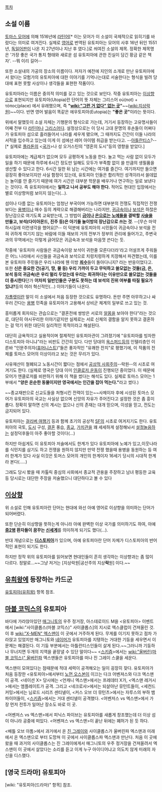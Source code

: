 [[목차]]

== 소설 이름 ==
[[토마스 모어]]에 의해 1516년에 [[라틴어]][* 이는 모어가 이 소설이 국제적으로 읽히기를 바랐다는 의미로 여겨진다. 실제로 [[영어]]로 번역된 유토피아는 모어의 사후 16년 뒤인 1551년, [[독일어]]판이 나온 지 27년이나 지난 후 였다.]로 씌여진 소설의 제목. 정확한 제목명은 '가장 좋은 국가 통치 형태와 새로운 섬 유토피아에 관한 진실이 담긴 황금 같은 책자'. --뭐 이리 길어--

또한 소설내의 가공의 장소의 이름이다. 저자가 예전에 지인의 소개로 만난 유토피아에서 왔다는 모험가의 유토피아에 대한 이야기를 기억나는대로 서술한다는 형식을 빌려 당대에 표현 못할 사상이나 생각들을 표현한 작품이다. 

유토피아라는 이름은 중의적 의미를 갖고 있는 것으로 보인다. 작중 유토피아는 [[이상향]]으로 표현되지만 유토피아(Utopia)란 단어의 뜻 자체는 그리스어 οὐ(not) + τόπος(place) 에서 유래했으며, 즉 '''"[[wiki:"그런 거 없다" 없는 곳]]"'''~~([[wiki:지상락원]])~~이다. 반면 영어 발음이 똑같은 에우토피아(Eutopia)는 '''"좋은 곳"'''이라는 뜻이다.

위에서 말했듯이 소설 자체는 기행문의 형식으로 가는데, 거기서 등장하는 고유명사들이 어째 전부 다 [[라틴어]]나 [[그리스어]]다. 설정상으로는 이 당시 고대 문명의 후손들이 어쩌다가 유토피아 섬으로 흘러들어서 나라를 세우게 됐으며, 그 때까지도 간간이 이들 나라의 서적을 입수하고 있는데 이게 이 섬에선 레어 아이템 취급을 받는다고. --[[아틀란티스]]?-- [* 실제로 [[플라톤]]의 <[[국가]]>나 성 오거스틴의 "영혼의 도시"등의 영향을 받았다.]

유토피아에는 계급제가 없으며 모두 공평하게 노동을 한다. 놀고 먹는 사람 없이 모두가 일을 하기 때문에 하루에 6시간 정도만 일해도 모두가 부족함 없이 쓸 만큼의 생필품을 생산할 수 있다고 한다. 6시간 일한 뒤 남는 시간에는 여가를 즐긴다. 여기까지만 들으면 굉장히 좋아보이지만 사실 함정이 있는데, 유토피아 인들은 합리적인 성격이라서 쓸데없는 놀이를 안 즐기기 때문에 여가 시간은 대부분 학문을 배우거나 연구하는 일로 보낸다는 것이다. 즉 유토피아에서는 '''일하고 나서 공부도 해야 한다.''' 적어도 현대인 입장에서는 별로 이상향처럼 보이지 않는다(...).

섬이나 다름 없는 유토피아는 엄청난 부국이며 가능하면 대부분의 전쟁도 직접적인 전쟁보다는 [[용병]]이나 매수 등의 계략으로 해결해버리는 나라지만, [[귀금속]]이나 [[보석]]은 하찮은 장난감으로 여기도록 교육받는데, 그 방법이 '''[[금]]이나 [[은]]으로는 [[노예]]들을 결박할 [[사슬]]을 만들고, 보석(다이아몬드, 진주 등)은 아기들 놀이방의 장난감으로 쓰는 것'''. --[무슨 마약하시길래 이런생각을 했어요]?-- 이 덕분에 유토피아의 시민들이 귀금속이나 보석을 전혀 귀하게 여기지 않는 바람에 이들 재보의 거의 전부가 정부의 관리에 들어가고, 주변국과의 무역에서는 이렇게 긁어모은 귀금속과 보석을 마음껏 쓴다는 듯. 

작중에 '유토피아 사람들은 귀금속이랑 보석이 귀한줄 모른다더라'라고 어설프게 주워들은 어느 나라에서 사신들을 귀금속과 보석으로 치렁치렁하게 치장해서 파견했는데, 이를 본 유토피아 주민들은 우리 나라에 웬 이방 '''[[죄수]]'''들이 돌아다니지? 라는 반응이었다고. 또한 '''신은 중요한 건(공기, 땅, 물 등) 우리 가까이 두고 무익하고 쓸모없는 것들(금, 은, 보석 등의 귀금속)은 우리 멀리 두었는데 우리는 희귀하다는 이유만으로 쓸모없는 것들을 더 중시한다'''던가 '''어차피 일반인들은 구분도 못하는 데 보석의 진위 여부를 따질 필요가 있냐?'''등의 여러 혁신적인(...) 이야기들이 나온다.

[[자폴렛]]이란 말이 이 소설에서 처음 등장한 것으로도 유명하다. 돈만 주면 아무하고나 싸우러 간다는 [[용병]] 민족을 유토피아가 고용해서 상비군 체계의 일부로 쓰고 있는 것.

흥미롭게 회자되는 관습으로는 "결혼전에 쌍방은 서로의 [[알몸]]을 보아야 한다"라는 것으로, 대단히 야시꾸리한 이야기같지만 실제로는 서로 신체의 결함을 알지 못하고 결혼하는 걸 막기 위한 대단히 실리적인 목적이라고 해설된다. 

대단히 금욕적이고 실용적이며 절제적인 유토피아관이 그려졌기에 "유토피아를 빙자한 디스토피아 아니냐"라는 비판도 간간히 있다. 다만 당대의 [[옥스퍼드]]등의 인텔리층인 이른바 "인문주의자([[휴머니스트]])"들은 풍자적인 "유쾌한 잔치"로 평했기에, 이 작품의 전체를 토마스 모어의 이상이라고 보는 것은 무리가 있다. 

사유재산이 철폐되고 노동시간이 짧다는 점에서 [[공상적 사회주의]]--락원--의 시초로 여겨기도 한다. (실제로 영국은 당대 이미 [[인클로저 운동]]이 진행되던 중이었다. 이 때문에 모어가 엔클로저를 비판하기 위해 이 책을 썼다는 해석도 있다. 실제로 토마스 모어는 1부에서 '''"양은 온순한 동물이지만 영국에서는 인간을 잡아 먹는다."'''라고 썼다.) 

~~종교재판으로 신교도들을 처형시킨 전력이 있는~~사제이자 후에 시성된 토마스 모어가 유토피아의 국교는 사실상 없으며 신앙의 자유가 주어진다고 설정한 것은 좀 흥미롭다. 정확히 말하면 신의 계시는 없으나 신의 존재는 대개 믿으며, 이성을 믿고, 전도는 금지되어 있다.

유토피아는 [[걸리버 여행기]] 등과 함께 초기의 공상적 [[SF]]의 시초로 여겨지기도 한다. 유토피아의 국토, [[도시]] 구성, [[결혼]] 풍습, [[종교]], [[가치관]]을 꽤 세세하게 설정해놔서 [[설정놀음]]하는 설정덕후들이 아주 좋아할 것이다(...)

하지만 아쉽게도 이 유토피아 저술에서도 한계가 있다 유토피아에 노예가 있고,이웃나라를 식민지를 삼기도 하고 전쟁을 원하지 않지만 만약 전쟁 했을때 용병을 동원하는 등 여러 한계가 있다 사실 이것은 토머스 모어의 개인의 한계이자 16세기 당시의 시대적 한계라 본다(.....)

그래도 당시 봤을 때 카톨릭 중심의 사회에서 종교적 관용을 주장하고 남녀 평등한 교육 등  당시로는 대단한 주장을 저술했으니 대단하다고 볼 수 있다

== [[이상향]] ==
위 소설로 인해 유토피아란 단어는 현대에 와선 아예 영어로 이상향을 의미하는 단어가 되어버렸다.

또한 단순히 이상향을 뜻하는게 아니라 아예 완벽한 이상 국가를 의미하기도 하여, 아예 '''[[중2병]] 환자들이 꿈꾸는 [[신세계]]'''를 의미하게 되기도 했다(...).

반대 개념으로는 '''[[디스토피아]]'''가 있으며, 아예 유토피아란 단어 자체가 디스토피아의 반어적인 표현이 되기도 한다.

하지만 정작 위의 유토피아를 읽어보면 현대인들이 흔히 생각하는 이상향과는 좀 많이 다르다. 정말로...~~그냥 저거는 [지상락원|공산주의 지상'''락'''원] 이다.~~

== [[유희왕]]에 등장하는 카드군 ==

[[유토피아(유희왕)]] 항목 참조.

== [[마블 코믹스]]의 유토피아 ==
바다에 가라앉아있던 [[매그니토]]의 우주 정거장, 아스테로이드 M을 <유토피아> 이벤트에서 [wiki:"사이클롭스(마블 코믹스)" 사이클롭스]의 지시로 엑스클럽이 건져올린 것. 이 후 [[wiki:"X-MEN" 엑스맨]]이 이 곳에서 거주하게 된다. 무게를 이기지 못하고 점차 가라앉고 있었지만 매그니토와 [[네이머]]가 유토피아를 지탱하는 거대한 기둥을 세우면서 이 문제는 해결된다. 이 기둥 부분에서는 아틀란티스인들이 살게 된다.~~그러니까 기둥하나 무너지면 두개의 지역을 끝장낼 수 있단 말이다~~ <[[스키즘]]>에서는 [[wiki:"울버린(마블 코믹스)" 울버린]]파 엑스맨들은 유토피아를 떠나 진 그레이 스쿨을 세운다.

엑스맨이 모여있다는 점때문에 적대 세력이 공격해오는 일이 굉장히 잦다. 유토피아가 처음 등장한 <유토피아>에서부터 [[노먼 오스본]]이 이끄는 다크 어벤져스와 다크 엑스맨이 공격. <네이션 X> 당시에는 <언캐니 엑스맨>에서는 프레데터 X가, <엑스맨 레거시>에서는 엠플레이트가 공격. 그리고 <네크로샤>에서는 되살아난 뮤턴트들이, <세컨드 커밍>에서는 님로드 시리즈 센티넬이, <커스 오브 더 뮤턴츠>에서는 자루스의 부하 뱀파이어들이, <[[스키즘]]>에서는 거대 센티넬이 공격했다. <어벤저스 vs 엑스맨>에서 가장 먼저 전투가 일어난 장소도 바로 이 곳.

<어벤저스 vs 엑스맨>에서 피닉스 파이브는 유토피아를 새롭게 창조했는데 더 이상 섬이 아니라 공중에 떠있다. <어벤져스 vs 엑스맨>이 끝난 뒤에는 폐허가 된 듯 하다. 

<배틀 오브 아톰>에서 과거에서 온 [[진 그레이]]와 사이클롭스가 울버린파 엑스맨과 미래에서 온 엑스맨으로 부터 도망쳐 이 곳에서 사이클롭스파 엑스맨과 만난다. 처음 이 곳에 왔을 때 과거의 사이클롭스는 진 그레이에게서 매그니토의 우주 정거장을 건져올려서 엑스맨이 이 곳에서 살았다는 소리를 듣고 이게 누구 아이디어냐고 의도치 않게 미래의 자신을 디스했다. 

== [영국 드라마] 유토피아 ==
[wiki: "유토피아(드라마)" 항목] 참조.
